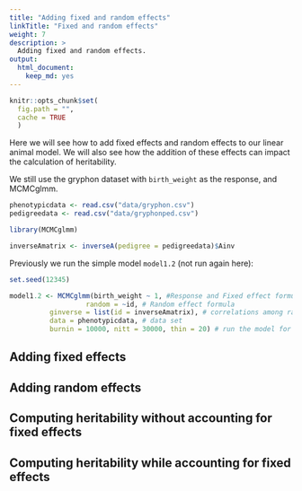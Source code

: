 ```yaml
---
title: "Adding fixed and random effects"
linkTitle: "Fixed and random effects"
weight: 7
description: >
  Adding fixed and random effects.
output: 
  html_document: 
    keep_md: yes
---
```



```r
knitr::opts_chunk$set(
  fig.path = "",
  cache = TRUE
  )
```

Here we will see how to add fixed effects and random effects to our linear animal model. We will also see how the addition of these effects can impact the calculation of heritability.

We still use the gryphon dataset with `birth_weight` as the response, and MCMCglmm.

```r
phenotypicdata <- read.csv("data/gryphon.csv")
pedigreedata <- read.csv("data/gryphonped.csv")
```

```r
library(MCMCglmm)
```

```r
inverseAmatrix <- inverseA(pedigree = pedigreedata)$Ainv
```


Previously we run the simple model `model1.2` (not run again here):

```r
set.seed(12345)
```

```r
model1.2 <- MCMCglmm(birth_weight ~ 1, #Response and Fixed effect formula
                   random = ~id, # Random effect formula
          ginverse = list(id = inverseAmatrix), # correlations among random effect levels (here breeding values)
          data = phenotypicdata, # data set
          burnin = 10000, nitt = 30000, thin = 20) # run the model for longer compare to the default
```

## Adding fixed effects



## Adding random effects


## Computing heritability without accounting for fixed effects

## Computing heritability while accounting for fixed effects

